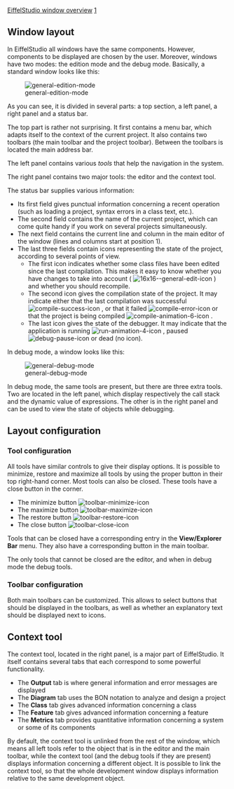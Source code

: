 [[Property:title|EiffelStudio window overview]]
[[Property:weight|1]]
==Window layout==

In EiffelStudio all windows have the same components. However, components to be displayed are chosen by the user. Moreover, windows have two modes: the edition mode and the debug mode. Basically, a standard window looks like this:

[[Image:general-edition-mode]]  

As you can see, it is divided in several parts: a top section, a left panel, a right panel and a status bar.

The top part is rather not surprising. It first contains a menu bar, which adapts itself to the context of the current project. It also contains two toolbars (the main toolbar and the project toolbar). Between the toolbars is located the main address bar.

The left panel contains various ''tools'' that help the navigation in the system. 

The right panel contains two major tools: the editor and the context tool.

The status bar supplies various information:
* Its first field gives punctual information concerning a recent operation (such as loading a project, syntax errors in a class text, etc.).
* The second field contains the name of the current project, which can come quite handy if you work on several projects simultaneously.
* The next field contains the current line and column in the main editor of the window (lines and columns start at position 1).
* The last three fields contain icons representing the state of the project, according to several points of view. 
** The first icon indicates whether some class files have been edited since the last compilation. This makes it easy to know whether you have changes to take into account (  [[Image:16x16--general-edit-icon]] ) and whether you should recompile. 
** The second icon gives the compilation state of the project. It may indicate either that the last compilation was successful  [[Image:compile-success-icon]] , or that it failed  [[Image:compile-error-icon]]  or that the project is being compiled  [[Image:compile-animation-6-icon]] . 
** The last icon gives the state of the debugger. It may indicate that the application is running  [[Image:run-animation-4-icon]] , paused  [[Image:debug-pause-icon]]  or dead (no icon). 


In debug mode, a window looks like this:

[[Image:general-debug-mode]]  

In debug mode, the same tools are present, but there are three extra tools. Two are located in the left panel, which display respectively the call stack and the dynamic value of expressions. The other is in the right panel and can be used to view the state of objects while debugging.

==Layout configuration==

===Tool configuration===

All tools have similar controls to give their display options. It is possible to minimize, restore and maximize all tools by using the proper button in their top right-hand corner. Most tools can also be closed. These tools have a close button in the corner.
* The minimize button  [[Image:toolbar-minimize-icon]]  
* The maximize button  [[Image:toolbar-maximize-icon]]  
* The restore button  [[Image:toolbar-restore-icon]]  
* The close button  [[Image:toolbar-close-icon]]  

Tools that can be closed have a corresponding entry in the '''View/Explorer Bar''' menu. They also have a corresponding button in the main toolbar. 

The only tools that cannot be closed are the editor, and when in debug mode the debug tools.

===Toolbar configuration===

Both main toolbars can be customized. This allows to select buttons that should be displayed in the toolbars, as well as whether an explanatory text should be displayed next to icons.

==Context tool==

The context tool, located in the right panel, is a major part of EiffelStudio. It itself contains several tabs that each correspond to some powerful functionality.
* The '''Output''' tab is where general information and error messages are displayed 
* The '''Diagram''' tab uses the BON notation to analyze and design a project 
* The '''Class''' tab gives advanced information concerning a class 
* The '''Feature''' tab gives advanced information concerning a feature 
* The '''Metrics''' tab provides quantitative information concerning a system or some of its components 

By default, the context tool is unlinked from the rest of the window, which means all left tools refer to the object that is in the editor and the main toolbar, while the context tool (and the debug tools if they are present) displays information concerning a different object. It is possible to link the context tool, so that the whole development window displays information relative to the same development object.

{{seealso| '''See Also''' <br/>
[[EiffelStudio: A Guided Tour|EiffelStudio Guided Tour]]  <br/>
[[Browsing tools: Introduction|Browsing tools]]  <br/>
[[Main toolbars|Toolbar customization]]  <br/>
[[EiffelStudio Editor Introduction|Editor reference]]  <br/>
[[Formatters: Introduction|Formatted information about compiled classes and features]]  <br/>
[[Diagram tool: Introduction|Diagram reference]]  <br/>
[[Metric tool: Introduction|Metrics reference]]  }}




